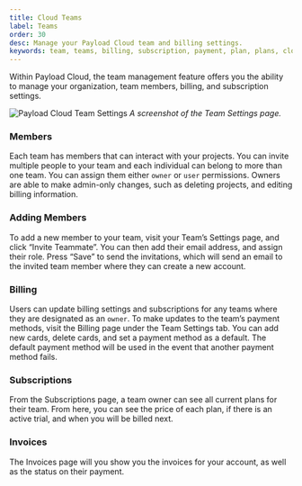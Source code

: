 ```yaml
---
title: Cloud Teams
label: Teams
order: 30
desc: Manage your Payload Cloud team and billing settings.
keywords: team, teams, billing, subscription, payment, plan, plans, cloud, payload cloud
---
```


<Banner>
  Within Payload Cloud, the team management feature offers you the ability to manage your
  organization, team members, billing, and subscription settings.
</Banner>

![Payload Cloud Team Settings](https://payloadcms.com/images/docs/cloud/team-settings.jpg)
_A screenshot of the Team Settings page._

### Members

Each team has members that can interact with your projects. You can invite multiple people to your team and each individual can belong to more than one team. You can assign them either `owner` or `user` permissions. Owners are able to make admin-only changes, such as deleting projects, and editing billing information.

### Adding Members

To add a new member to your team, visit your Team’s Settings page, and click “Invite Teammate”. You can then add their email address, and assign their role. Press “Save” to send the invitations, which will send an email to the invited team member where they can create a new account.

### Billing

Users can update billing settings and subscriptions for any teams where they are designated as an `owner`. To make updates to the team’s payment methods, visit the Billing page under the Team Settings tab. You can add new cards, delete cards, and set a payment method as a default. The default payment method will be used in the event that another payment method fails.

### Subscriptions

From the Subscriptions page, a team owner can see all current plans for their team. From here, you can see the price of each plan, if there is an active trial, and when you will be billed next.

### Invoices

The Invoices page will you show you the invoices for your account, as well as the status on their payment.
